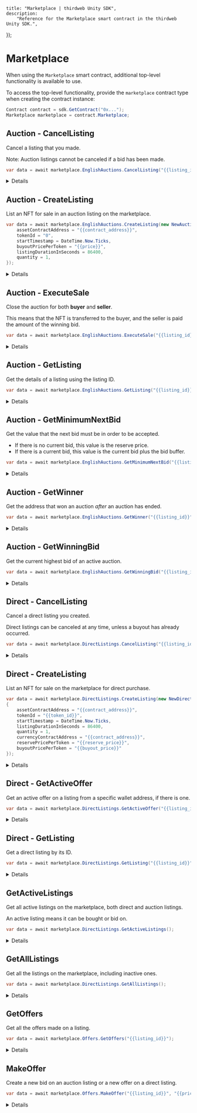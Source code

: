 
	title: "Marketplace | thirdweb Unity SDK",
	description:
		"Reference for the Marketplace smart contract in the thirdweb Unity SDK.",
});

# Marketplace

When using the `Marketplace` smart contract, additional top-level functionality is available to use.

To access the top-level functionality, provide the `marketplace` contract type when creating the contract instance:

```csharp
Contract contract = sdk.GetContract("0x...");
Marketplace marketplace = contract.Marketplace;
```

## Auction - CancelListing

Cancel a listing that you made.

Note: Auction listings cannot be canceled if a bid has been made.

```csharp
var data = await marketplace.EnglishAuctions.CancelListing("{{listing_id}}");
```

<Details summary="Configuration">

#### listingId

The ID of the listing to cancel.

Must be a `string`.

</Details>

## Auction - CreateListing

List an NFT for sale in an auction listing on the marketplace.

```csharp
var data = await marketplace.EnglishAuctions.CreateListing(new NewAuctionListing() {
    assetContractAddress = "{{contract_address}}",
    tokenId = "0",
    startTimestamp = DateTime.Now.Ticks,
    buyoutPricePerToken = "{{price}}",
    listingDurationInSeconds = 86400,
    quantity = 1,
});
```

<Details summary="Configuration">

#### assetContractAddress

The address of the NFT smart contract that you are listing.

Must be a `string`.

#### tokenId

The token ID of the NFT to list for sale.

Must be a `string`.

#### startTimestamp

The date and time that the listing should start.

Must be a `long`.

#### listingDurationInSeconds

How long the auction is open for, in seconds.

Must be an `int`.

#### quantity

The quantity of the NFT to list for sale.

Only relevant for ERC1155 NFTs. For ERC721 NFTs, this value should be `1`.

Must be an `int`.

#### currencyContractAddress

The address of the currency contract that will be used to pay for the listing.

Must be a `string`.

#### buyoutPricePerToken

The price that users must pay to **purchase** the NFT from the auction, immediately closing the auction and executing a sale event for both buyer and seller.

Must be a `string`.

#### reservePricePerToken

The minimum bid that will be accepted for the NFT.

Bids below this amount cannot be placed on the auction.

Must be a `string`.

</Details>

## Auction - ExecuteSale

Close the auction for both **buyer** and **seller**.

This means that the NFT is transferred to the buyer, and the seller is paid the amount of the winning bid.

```csharp
var data = await marketplace.EnglishAuctions.ExecuteSale("{{listing_id}}");
```

<Details summary="Configuration">

#### listingId

The ID of the listing to execute the sale for.

Must be a `string`.

</Details>

## Auction - GetListing

Get the details of a listing using the listing ID.

```csharp
var data = await marketplace.EnglishAuctions.GetListing("{{listing_id}}");
```

<Details summary="Configuration">

#### listingId

The ID of the listing to get the details for.

Must be a `string`.

### Return Value

Returns an `AuctionListing` struct, containing the following properties:

```csharp
{
    string startTimeInEpochSeconds;
    string endTimeInEpochSeconds;
    string reservePrice;
    CurrencyValue reservePriceCurrencyValuePerToken;
    string id;
    string sellerAddress;
    string assetContractAddress;
    string tokenId;
    NFTMetadata asset;
    int quantity;
    string currencyContractAddress;
    string buyoutPrice;
    CurrencyValue buyoutCurrencyValuePerToken;
    int type;
}
```

</Details>

## Auction - GetMinimumNextBid

Get the value that the next bid must be in order to be accepted.

- If there is no current bid, this value is the reserve price.
- If there is a current bid, this value is the current bid plus the bid buffer.

```csharp
var data = await marketplace.EnglishAuctions.GetMinimumNextBid("{{listing_id}}");
```

<Details summary="Configuration">

#### listingId

The ID of the listing to get the minimum next bid for.

Must be a `string`.

### Return Value

The minimum next bid for the listing.

```csharp
{
    string name;
    string symbol;
    string decimals;
    string value;
    string displayValue;
}
```

</Details>

## Auction - GetWinner

Get the address that won an auction _after_ an auction has ended.

```csharp
var data = await marketplace.EnglishAuctions.GetWinner("{{listing_id}}");
```

<Details summary="Configuration">

#### listingId

The ID of the listing to get the winner for.

Must be a `string`.

### Return Value

The wallet address of the winner.

```csharp
string
```

</Details>

## Auction - GetWinningBid

Get the current highest bid of an active auction.

```csharp
var data = await marketplace.EnglishAuctions.GetWinningBid("{{listing_id}}");
```

<Details summary="Configuration">

#### listingId

The ID of the listing to get the winning bid for.

Must be a `string`.

### Return Value

The current highest bid of the auction.

```typescript
{
    string listingId;
    string buyerAddress;
    int quantityDesired;
    string pricePerToken;
    CurrencyValue currencyValue;
    string currencyContractAddress;
}
```

</Details>

## Direct - CancelListing

Cancel a direct listing you created.

Direct listings can be canceled at any time, unless a buyout has already occurred.

```csharp
var data = await marketplace.DirectListings.CancelListing("{{listing_id}}");
```

<Details summary="Configuration">

#### listingId

The ID of the listing to cancel.

Must be a `string`.

</Details>

## Direct - CreateListing

List an NFT for sale on the marketplace for direct purchase.

```csharp
var data = await marketplace.DirectListings.CreateListing(new NewDirectListing()
{
    assetContractAddress = "{{contract_address}}",
    tokenId = "{{token_id}}",
    startTimestamp = DateTime.Now.Ticks,
    listingDurationInSeconds = 86400,
    quantity = 1,
    currencyContractAddress = "{{contract_address}}",
    reservePricePerToken = "{{reserve_price}}",
    buyoutPricePerToken = "{{buyout_price}}"
});
```

<Details summary="Configuration">

#### assetContractAddress

The address of the NFT smart contract the asset you want to list is on.

Must be a `string`.

#### tokenId

The token ID of the NFT you want to list.

Must be an `int`.

#### startTimestamp

The date and time when the listing should open up for offers.

Must be a `long`.

#### listingDurationInSeconds

How long the listing is open for, in seconds.

Must be an `int`.

#### quantity

The quantity of NFTs to list.

Only applicable for ERC1155 NFTs. For ERC721 NFTs, this should be `1`.

Must be an `int`.

#### currencyContractAddress

The address of the currency contract that will be used to pay for the listing.

Defaults to the native currency of the network, i.e. Ether for Ethereum.

Must be a `string`.

#### buyoutPricePerToken

The price that users can buy the NFT for.

Must be a `string`.

#### reservePricePerToken

The minimum price that users can bid for the NFT.

Must be a `string`.

</Details>

## Direct - GetActiveOffer

Get an active offer on a listing from a specific wallet address, if there is one.

```csharp
var data = await marketplace.DirectListings.GetActiveOffer("{{listing_id}}", "{{wallet_address}}");
```

<Details summary="Configuration">

#### listingId

The ID of the listing to get the active offer for.

Must be a `string`.

#### offerorAddress

The wallet address of the offeror.

Must be a `string`.

### Return Value

Returns an `Offer` struct with the following properties:

```csharp
{
    string listingId;
    string buyerAddress;
    int quantityDesired;
    string pricePerToken;
    CurrencyValue currencyValue;
    string currencyContractAddress;
}
```

</Details>

## Direct - GetListing

Get a direct listing by its ID.

```csharp
var data = await marketplace.DirectListings.GetListing("{{listing_id}}");
```

<Details summary="Configuration">

#### listingId

The ID of the listing to get.

Must be a `string`.

### Return Value

Returns a `DirectListing` object containing the following properties:

```csharp
{
    string id;
    string sellerAddress;
    string assetContractAddress;
    string tokenId;
    NFTMetadata asset;
    int quantity;
    string currencyContractAddress;
    string buyoutPrice;
    CurrencyValue buyoutCurrencyValuePerToken;
    int type;
    string startTimeInSeconds;
    string secondsUntilEnd;
}
```

</Details>

## GetActiveListings

Get all active listings on the marketplace, both direct and auction listings.

An active listing means it can be bought or bid on.

```csharp
var data = await marketplace.DirectListings.GetActiveListings();
```

<Details summary="Configuration">

#### filter (optional)

A filter to apply to the listings returned.

```csharp
var data = await marketplace.DirectListings.GetActiveListings(new MarketplaceFilter()
{
    seller = "{{wallet_address}}", // Only show results from this seller
    tokenContract = "{{contract_address}}", // Only show results from this contract address
    tokenId = "{{token_id}}", // Only show results with this token ID
    start = 0, // Pagination: start index
    count = 100 // Pagination: number of results to return
});
```

### Return Value

Returns a list of `Listing` structs, each containing the following properties:

```csharp
{
    string id;
    string sellerAddress;
    string assetContractAddress;
    string tokenId;
    NFTMetadata asset;
    int quantity;
    string currencyContractAddress;
    string buyoutPrice;
    CurrencyValue buyoutCurrencyValuePerToken;
    int type;
}
```

</Details>

## GetAllListings

Get all the listings on the marketplace, including inactive ones.

```csharp
var data = await marketplace.DirectListings.GetAllListings();
```

<Details summary="Configuration">

#### filter (optional)

A filter to apply to the listings returned.

```csharp
var data = await marketplace.DirectListings.GetAllListings(new MarketplaceFilter()
{
    seller = "{{wallet_address}}", // Only show results from this seller
    tokenContract = "{{contract_address}}", // Only show results from this contract address
    tokenId = "{{token_id}}", // Only show results with this token ID
    start = 0, // Pagination: start index
    count = 100 // Pagination: number of results to return
});
```

### Return Value

Returns a list of `Listing` structs, each containing the following properties:

```csharp
{
    string id;
    string sellerAddress;
    string assetContractAddress;
    string tokenId;
    NFTMetadata asset;
    int quantity;
    string currencyContractAddress;
    string buyoutPrice;
    CurrencyValue buyoutCurrencyValuePerToken;
    int type;
}
```

</Details>

## GetOffers

Get all the offers made on a listing.

```csharp
var data = await marketplace.Offers.GetOffers("{{listing_id}}");
```

<Details summary="Configuration">

#### listingId

The ID of the listing to get offers for.

Must be a `string`.

### Return Value

Returns a list of `Offer` structs, each containing the following properties:

```typescript
{
    public string listingId;
    public string buyerAddress;
    public int quantityDesired;
    public string pricePerToken;
    public CurrencyValue currencyValue;
    public string currencyContractAddress;
}
```

</Details>

## MakeOffer

Create a new bid on an auction listing or a new offer on a direct listing.

```csharp
var data = await marketplace.Offers.MakeOffer("{{listing_id}}", "{{price}}", 1);
```

<Details summary="Configuration">

#### listingId

The ID of the listing to make an offer/bid on.

Must be a `string`.

#### pricePerToken

The price per token to offer/bid.

Must be a `string`.

#### quantity

The quantity of tokens to offer/bid on.

Optional, defaults to `1`. Must be an int.

</Details>
